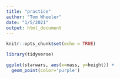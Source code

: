 ```yaml
---
title: "practice"
author: "Tom Wheeler"
date: "1/5/2021"
output: html_document
---
```


```r
knitr::opts_chunk$set(echo = TRUE)

library(tidyverse)
```

```r
ggplot(starwars, aes(x=mass, y=height)) + 
  geom_point(color='purple')
```

